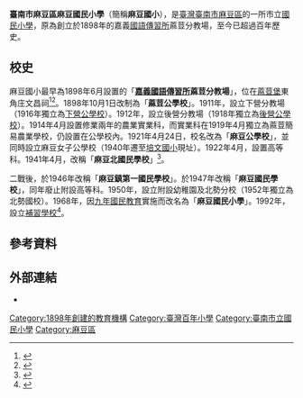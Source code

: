 {{coord|23.185934|120.253202|scale:10000|display=title}}
{{Infobox School
| name = 臺南市麻豆區麻豆國民小學
| image = File:臺南麻豆國小.JPG
| postcode = 721
| country = {{TWN}}
| type = 公立，市立國民小學
| affiliation = 臺南市政府教育局
| established = 1898年<ref name="教育局">{{cite web | language = zh | title = 臺南市教育局各級學校資料 | url = http://163.26.2.28/sch_data/sch_detail.aspx?sch_code=114659 | date = 2021-05-27 | accessdate = 2021-08-08 | archive-date = 2017-10-07 | archive-url = https://web.archive.org/web/20171007141222/http://163.26.2.28/sch_data/sch_detail.aspx?sch_code=114659 | dead-url = yes }}</ref>
| district = 
| president = 
| principal = 王誌鴻<ref name="教育局"/>
| dean = 
| director = 
| staff = 10<ref name="教育局"/>
| faculty = 84<ref name="教育局"/>
| grades = 幼兒園、一年級、二年級、三年級、四年級、五年級、六年級
| gender = 
| students = 1110<ref name="教育局"/>
| classes = 49（含幼兒園3班、藝術才能班4班、資優班4班、資源班1班）<ref name="教育局"/>
| class = 
| motto =
| mascot =
| colors =
| magazine =
| sc = 
| cs = 
| house = 
| athletics = 
| conference = 
| location = 臺南市麻豆區文昌路18號
| information = 
| tel = +886 6 572 2145
| fax = +886 6 571 4252
| website = {{URL|https://www.mdes.tn.edu.tw/}}
}}
'''臺南市麻豆區麻豆國民小學'''（簡稱'''麻豆國小'''），是[[臺灣|臺灣]][[臺南市|臺南市]][[麻豆區|麻豆區]]的一所市立[[國民小學|國民小學]]，原為創立於1898年的嘉義[[國語傳習所|國語傳習所]]蔴荳分教場，至今已超過百年歷史。

== 校史 ==
麻豆國小最早為1898年6月設置的「'''[[嘉義市東區崇文國民小學|嘉義國語傳習所]]蔴荳分教場'''」，位在[[蔴荳堡|蔴荳堡]]東角庄文昌祠<ref>{{Cite web|title=蔴豆辨務署管內分教場開始準備ノ件（元臺南縣）|url=https://onlinearchives.th.gov.tw/index.php?act=Display/image/458253b=-1rhW#Iqu7|publisher=國史館臺灣文獻館}}</ref><ref>{{Cite web|title=嘉義國語傳習所鹽水港外五分教場設置認可|url=https://onlinearchives.th.gov.tw/index.php?act=Display/image/4583182PP=0sV#0a6e|publisher=國史館臺灣文獻館}}</ref>。1898年10月1日改制為「'''蔴荳公學校'''」。1911年，設立下營分教場（1916年獨立為[[下營公學校|下營公學校]]）。1912年，設立後營分教場（1918年獨立為[[臺南事後營區後營國民小學|後營公學校]]）。1914年4月設置修業兩年的農業實業科，而實業科在1919年4月獨立為蔴荳簡易農業學校，仍設置在公學校內。1921年4月24日，校名改為「'''麻豆公學校'''」，並同時設立麻豆女子公學校（1940年遷至[[臺南市麻豆區培文國民小學|培文國小]]現址）。1922年4月，設置高等科。1941年4月，改稱「'''麻豆北國民學校'''」<ref>{{Cite book|title=臺南州教育誌|last=柯|first=萬榮|publisher=昭和新報社臺南支局|year=1937-08-31}}</ref>。

二戰後，於1946年改稱「'''麻豆鎮第一國民學校'''」。於1947年改稱「'''麻豆國民學校'''」，同年廢止附設高等科。1950年，設立附設幼稚園及北勢分校（1952年獨立為北勢國校）。1968年，因[[九年國民教育|九年國民教育]]實施而改名為「'''麻豆國民小學'''」。1992年，設立[[進修學校|補習學校]]<ref>{{Cite book|title=麻豆國小創校一百週年校慶特刊|year=1998|url=http://school.naer.edu.tw/image/f0041996/f0041996.pdf|last=台南縣麻豆國小百年校慶編輯委員會}}</ref>。

== 參考資料 ==
<references />

== 外部連結 ==
* {{URL|https://www.mdes.tn.edu.tw/|臺南市麻豆區麻豆國民小學}}

{{臺南市國民中小學}}

[[Category:1898年創建的教育機構|Category:1898年創建的教育機構]]
[[Category:臺灣百年小學|Category:臺灣百年小學]]
[[Category:臺南市立國民小學|Category:臺南市立國民小學]]
[[Category:麻豆區|Category:麻豆區]]
